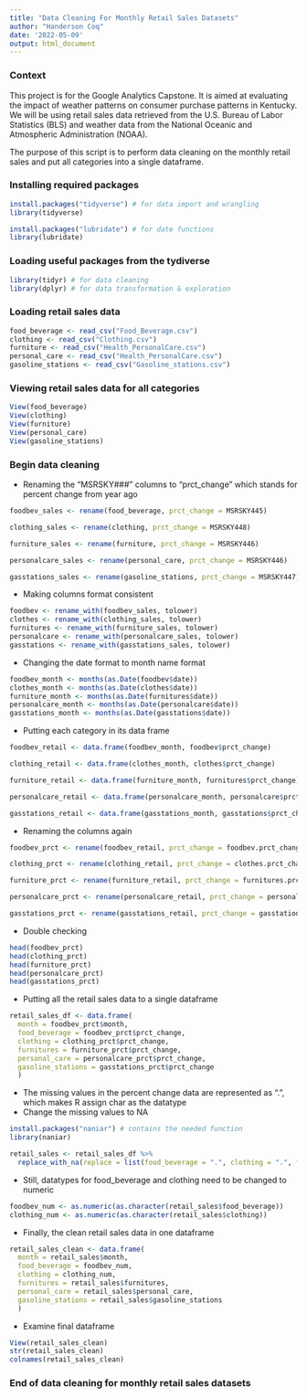 ```yaml
---
title: "Data Cleaning For Monthly Retail Sales Datasets"
author: "Handerson Coq"
date: '2022-05-09'
output: html_document
---
```


### Context

This project is for the Google Analytics Capstone. It is aimed at evaluating the impact of weather patterns on consumer purchase patterns in Kentucky. We will be using retail sales data retrieved from the U.S. Bureau of Labor Statistics (BLS) and weather data from the National Oceanic and Atmospheric Administration (NOAA). 

The purpose of this script is to perform data cleaning on the monthly retail sales and put all categories into a single dataframe.

### Installing required packages

```r
install.packages("tidyverse") # for data import and wrangling
library(tidyverse)
```
```r
install.packages("lubridate") # for date functions
library(lubridate)
```

### Loading useful packages from the tydiverse

```r
library(tidyr) # for data cleaning
library(dplyr) # for data transformation & exploration
```

### Loading retail sales data

```r
food_beverage <- read_csv("Food_Beverage.csv")
clothing <- read_csv("Clothing.csv")
furniture <- read_csv("Health_PersonalCare.csv")
personal_care <- read_csv("Health_PersonalCare.csv")
gasoline_stations <- read_csv("Gasoline_stations.csv")
```

### Viewing retail sales data for all categories

```r
View(food_beverage)
View(clothing)
View(furniture)
View(personal_care)
View(gasoline_stations)
```

### Begin data cleaning

- Renaming the "MSRSKY###" columns to "prct_change" which stands for percent change from year ago

```r
foodbev_sales <- rename(food_beverage, prct_change = MSRSKY445)

clothing_sales <- rename(clothing, prct_change = MSRSKY448)

furniture_sales <- rename(furniture, prct_change = MSRSKY446)

personalcare_sales <- rename(personal_care, prct_change = MSRSKY446)

gasstations_sales <- rename(gasoline_stations, prct_change = MSRSKY447)
```

- Making columns format consistent

```r
foodbev <- rename_with(foodbev_sales, tolower)
clothes <- rename_with(clothing_sales, tolower)
furnitures <- rename_with(furniture_sales, tolower)
personalcare <- rename_with(personalcare_sales, tolower)
gasstations <- rename_with(gasstations_sales, tolower)
```

- Changing the date format to month name format

```r
foodbev_month <- months(as.Date(foodbev$date))
clothes_month <- months(as.Date(clothes$date))
furniture_month <- months(as.Date(furnitures$date))
personalcare_month <- months(as.Date(personalcare$date))
gasstations_month <- months(as.Date(gasstations$date))
```

- Putting each category in its data frame

```r
foodbev_retail <- data.frame(foodbev_month, foodbev$prct_change)

clothing_retail <- data.frame(clothes_month, clothes$prct_change)

furniture_retail <- data.frame(furniture_month, furnitures$prct_change)

personalcare_retail <- data.frame(personalcare_month, personalcare$prct_change)

gasstations_retail <- data.frame(gasstations_month, gasstations$prct_change)
```

- Renaming the columns again

```r
foodbev_prct <- rename(foodbev_retail, prct_change = foodbev.prct_change, month = foodbev_month)

clothing_prct <- rename(clothing_retail, prct_change = clothes.prct_change, month = clothes_month)

furniture_prct <- rename(furniture_retail, prct_change = furnitures.prct_change, month = furniture_month)

personalcare_prct <- rename(personalcare_retail, prct_change = personalcare.prct_change, month = personalcare_month)

gasstations_prct <- rename(gasstations_retail, prct_change = gasstations.prct_change, month = gasstations_month)
```

- Double checking

```r
head(foodbev_prct)
head(clothing_prct)
head(furniture_prct)
head(personalcare_prct)
head(gasstations_prct)
```

- Putting all the retail sales data to a single dataframe

```r
retail_sales_df <- data.frame(
  month = foodbev_prct$month, 
  food_beverage = foodbev_prct$prct_change,
  clothing = clothing_prct$prct_change,
  furnitures = furniture_prct$prct_change,
  personal_care = personalcare_prct$prct_change,
  gasoline_stations = gasstations_prct$prct_change
  )
```

- The missing values in the percent change data are represented as ".", which makes R assign char as the datatype
- Change the missing values to NA

```r
install.packages("naniar") # contains the needed function
library(naniar)
```
```r
retail_sales <- retail_sales_df %>% 
  replace_with_na(replace = list(food_beverage = ".", clothing = ".", furnitures = ".", personal_care = ".", gasoline_stations = "."))
```

- Still, datatypes for food_beverage and clothing need to be changed to numeric

```r
foodbev_num <- as.numeric(as.character(retail_sales$food_beverage))
clothing_num <- as.numeric(as.character(retail_sales$clothing))
```

- Finally, the clean retail sales data in one dataframe

```r
retail_sales_clean <- data.frame(
  month = retail_sales$month, 
  food_beverage = foodbev_num, 
  clothing = clothing_num,
  furnitures = retail_sales$furnitures,
  personal_care = retail_sales$personal_care,
  gasoline_stations = retail_sales$gasoline_stations
  )
```

- Examine final dataframe

```r
View(retail_sales_clean)
str(retail_sales_clean)
colnames(retail_sales_clean)
```


### End of data cleaning for monthly retail sales datasets
